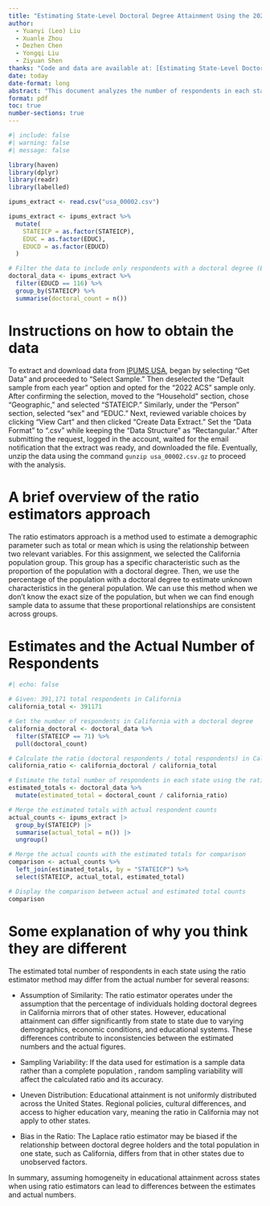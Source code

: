 ```yaml
---
title: "Estimating State-Level Doctoral Degree Attainment Using the 2022 ACS"
author: 
  - Yuanyi (Leo) Liu
  - Xuanle Zhou
  - Dezhen Chen
  - Yongqi Liu
  - Ziyuan Shen
thanks: "Code and data are available at: [Estimating State-Level Doctoral Degree Attainment](https://github.com/leoyliu/Estimating-State-Level-Doctoral-Degree-Attainment)."
date: today
date-format: long
abstract: "This document analyzes the number of respondents in each state who have a doctoral degree as their highest educational attainment in the 2022 ACS IPUMS data. We estimate the total number of respondents in each state using the ratio estimators approach based on data from California."
format: pdf
toc: true
number-sections: true
---
```


```r
#| include: false
#| warning: false
#| message: false

library(haven)
library(dplyr)
library(readr)
library(labelled)

ipums_extract <- read.csv("usa_00002.csv")

ipums_extract <- ipums_extract %>%
  mutate(
    STATEICP = as.factor(STATEICP),
    EDUC = as.factor(EDUC),
    EDUCD = as.factor(EDUCD)
  )

# Filter the data to include only respondents with a doctoral degree (EDUCD code for doctoral degree is 116)
doctoral_data <- ipums_extract %>%
  filter(EDUCD == 116) %>%
  group_by(STATEICP) %>%
  summarise(doctoral_count = n())
```

# Instructions on how to obtain the data

To extract and download data from [IPUMS USA](https://usa.ipums.org/usa/),  began by selecting "Get Data" and proceeded to "Select Sample." Then deselected the "Default sample from each year" option and opted for the "2022 ACS" sample only. After confirming the selection, moved to the "Household" section, chose "Geographic," and selected "STATEICP." Similarly, under the "Person" section, selected "sex" and "EDUC." Next, reviewed variable choices by clicking "View Cart" and then clicked "Create Data Extract."  Set the "Data Format" to ".csv" while keeping the "Data Structure" as "Rectangular." After submitting the request,  logged in the account, waited for the email notification that the extract was ready, and downloaded the file. Eventually, unzip the data using the command `gunzip usa_00002.csv.gz` to proceed with the analysis.


# A brief overview of the ratio estimators approach

The ratio estimators approach is a method used to estimate a demographic parameter such as total or mean which is using the relationship between two relevant variables. For this assignment, we selected the California population group. This group has a specific characteristic such as the proportion of the population with a doctoral degree. Then, we use the percentage of the population with a doctoral degree to estimate unknown characteristics in the general population. We can use this method when we don't know the exact size of the population, but when we can find enough sample data to assume that these proportional relationships are consistent across groups.

# Estimates and the Actual Number of Respondents

```r
#| echo: false

# Given: 391,171 total respondents in California
california_total <- 391171

# Get the number of respondents in California with a doctoral degree
california_doctoral <- doctoral_data %>%
  filter(STATEICP == 71) %>%
  pull(doctoral_count)

# Calculate the ratio (doctoral respondents / total respondents) in California
california_ratio <- california_doctoral / california_total

# Estimate the total number of respondents in each state using the ratio estimator
estimated_totals <- doctoral_data %>%
  mutate(estimated_total = doctoral_count / california_ratio)

# Merge the estimated totals with actual respondent counts
actual_counts <- ipums_extract |>
  group_by(STATEICP) |>
  summarise(actual_total = n()) |>
  ungroup()

# Merge the actual counts with the estimated totals for comparison
comparison <- actual_counts %>%
  left_join(estimated_totals, by = "STATEICP") %>%
  select(STATEICP, actual_total, estimated_total)

# Display the comparison between actual and estimated total counts
comparison
```

# Some explanation of why you think they are different

The estimated total number of respondents in each state using the ratio estimator method may differ from the actual number for several reasons:

- Assumption of Similarity: The ratio estimator operates under the assumption that the percentage of individuals holding doctoral degrees in California mirrors that of other states. However, educational attainment can differ significantly from state to state due to varying demographics, economic conditions, and educational systems. These differences contribute to inconsistencies between the estimated numbers and the actual figures.

- Sampling Variability: If the data used for estimation is a sample data rather than a complete population , random sampling variability will affect the calculated ratio and its accuracy.

- Uneven Distribution: Educational attainment is not uniformly distributed across the United States. Regional policies, cultural differences, and access to higher education vary, meaning the ratio in California may not apply to other states.

- Bias in the Ratio: The Laplace ratio estimator may be biased if the relationship between doctoral degree holders and the total population in one state, such as California, differs from that in other states due to unobserved factors.

In summary, assuming homogeneity in educational attainment across states when using ratio estimators can lead to differences between the estimates and actual numbers.